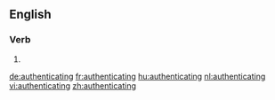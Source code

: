 ==English==

===Verb===
{{head|en|present participle}}

# {{present participle of|authenticate|lang=en}}

[[de:authenticating]]
[[fr:authenticating]]
[[hu:authenticating]]
[[nl:authenticating]]
[[vi:authenticating]]
[[zh:authenticating]]